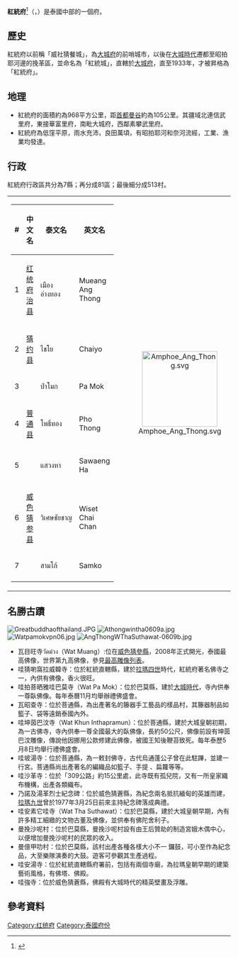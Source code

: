 {{Infobox settlement
| name                    = 紅統府
| native_name             = อ่างทอง
| native_name_lang        = th
| settlement_type         = [[泰国行政区划|府]]
| image_skyline           = 
| image_alt               = 
| image_caption           = 
| nickname                = 
| motto                   = 
| image_flag              = Ang Thong Flag.png
| image_seal              = Seal Ang Thong.png
| image_map               = Thailand Ang Thong locator map.svg
| mapsize                 = frameless
| map_alt                 = 
| map_caption             = 紅統府在泰國的位置
| coordinates             = 
| coordinates_footnotes   = 
| subdivision_type        = 國家
| subdivision_name        = {{flag|Thailand}}
| seat_type               = 首府
| seat                    = [[紅統|紅統]]
| leader_party            = 
| leader_title            = 府尹
| leader_name             = Wirawut Puttraserani (since October 2015)
| area_footnotes          = 
| area_total_km2          = 968.4
| area_rank               = 71
| elevation_footnotes     = 
| elevation_m             = 
| population_footnotes    = 
| population_total        = 280,840
| population_as_of        = 2018
| population_rank         = 67
| population_density_km2  = auto
| population_density_rank = 12
| population_demonym      = 
| population_note         = 
| timezone1               = [[UTC+07:00|ICT]]
| utc_offset1             = +7
| iso_code                = [[ISO_3166-2:TH|TH-15]]
| website                 = 
| footnotes               = 
}}
'''紅統府'''<ref name="zhou">{{cite book|title=[[世界地名翻译大辞典|世界地名翻译大辞典]]|author=周定国|publisher=中国对外翻译出版公司|year=2008|isbn=978-7-5001-0753-8|page=1233}}</ref>（{{thai|t=จังหวัดอ่างทอง|r=Changwat Ang Thong}}，{{IPA-th|t͡ɕāŋ.wàt ʔàːŋ tʰɔ̄ːŋ}}）是泰國中部的一個府。

== 歷史 ==
紅統府以前稱「威社猜餐城」，為[[大城府|大城府]]的前哨城市，以後在[[大城時代|大城時代]]遷都至昭拍耶河邊的挽革區，並命名為「紅統城」，直轄於[[大城府|大城府]]，直至1933年，才被昇格為「紅統府」。

== 地理 ==
* 紅統府的面積約為968平方公里，距[[首都|首都]][[曼谷|曼谷]]約為105公里。其疆域北連信武里府，東接華富里府，南毗大城府，西鄰素攀武里府。
* 紅統府為低窪平原，雨水充沛，良田萬頃，有昭拍耶河和奈河流經，工業、漁業均發達。

== 行政 ==
紅統府行政區共分為7縣；再分成81區；最後細分成513村。
{| style="background:none;" cellspacing="2"
|
{| class="sortable wikitable" style="text-align:left; font-size:100%;"
|- style="font-size:100%; text-align:right;"
! #
! 中文名
! 泰文名
! 英文名
|-
|1
|[[红统府治县|红统府治县]]
|เมืองอ่างทอง
|Mueang Ang Thong
|-
|2
|[[猜约县|猜约县]]
|ไชโย
|Chaiyo
|-
|3
|{{link-en|巴莫县|Pa Mok District}}
|ป่าโมก
|Pa Mok
|-
|4
|[[普通县|普通县]]
| โพธิ์ทอง
|Pho Thong
|-
|5
|{{link-en|沙翁哈县|Sawaeng Ha District}}
| แสวงหา
|Sawaeng Ha
|-
|6
|[[威色猜参县|威色猜参县]]
|วิเศษชัยชาญ
|Wiset Chai Chan
|-
|7
|{{link-en|讪戈县|Samko District}}
|สามโก้
|Samko
|-
|}
!<center>[[File:Amphoe_Ang_Thong.svg|170px]]
|}

== 名勝古蹟 ==
[[File:Greatbuddhaofthailand.JPG|right]]
[[File:Athongwintha0609a.jpg|right]]
[[File:Watpamokvpn06.jpg|right]]
[[File:AngThongWThaSuthawat-0609b.jpg|right]]
* 瓦目旺寺วัดม่วง（Wat Muang）:位在[[威色猜參縣|威色猜參縣]]，2008年正式開光，泰國最高佛像，世界第九高佛像，參見[[最高雕像列表|最高雕像列表]]。
* 哇猜喲窩拉威韓寺：位於紅統直轄縣，建於[[拉瑪四世|拉瑪四世]]時代，紅統府著名佛寺之一，內供有佛像，香火很旺。
* 哇拍菩晒雅哇巴莫寺（Wat Pa Mok）：位於巴莫縣，建於[[大城時代|大城時代]]，寺內供奉一尊臥佛像。每年泰曆11月均舉辦禮佛盛會。
* 瓦昭查寺：位於菩通縣，為出產著名的籐器手工藝品的樣品村，其籐器制品如籃子、袋等遠銷泰國內外。
* 哇坤茵巴汶寺（Wat Khun Inthapramun）：位於菩通縣，建於大城皇朝初期，為一古佛寺，寺內供奉一尊全國最大的臥佛像，長約50公尺，佛像前設有坤茵巴汶雕像，傳說他因挪用公款修建此佛像，被國王知後鞭苔致死。每年泰歷5月8日均舉行禮佛盛會。
* 哇坡湯寺：位於菩通縣，為一敕封佛寺，古代烏通蓬公子曾在此駐蹕，並建一行宮。菩通縣尚出產著名的編織品如籃子、手提 、扁籮等等。
* 哇沙革寺：位於「309公路」約15公里處，此寺既有孤兒院，又有一所皇家織布機構，出產各類織布。
* 乃諾及湯革烈士紀念碑：位於威色猜蒼縣，為紀念兩名抵抗緬甸的英雄而建， [[拉瑪九世|拉瑪九世]]曾於1977年3月25日前來主持紀念碑落成典禮。
* 哇安素它哇寺（Wat Tha Suthawat）：位於巴莫縣，建於大城皇朝早期，內有許多精工細緻的文物古董及佛像，並供奉有佛陀舍利子。
* 曼挽沙呢村：位於巴莫縣，曼挽沙呢村設有由王后贊助的制造宮娥木偶中心，以便增加曼挽沙呢村的民眾的收入。
* 曼億甲叻村：位於巴莫縣，該村出產各種各樣大小不一 鑼鼓，可小至作為紀念品，大至樂隊演奏的大鼓。遊客可參觀其生產過程。
* 哇安湯寺：位於紅統直轄縣府署前，包括有兩個寺廟，為拉瑪皇朝早期的建築藝術風格，有佛塔、佛殿。
* 哇強寺：位於威色猜蒼縣，佛殿有大城時代的精英壁畫及浮雕。

==參考資料==
{{reflist}}

{{Thailand}}
{{红统府}}
[[Category:红统府|Category:红统府]]
[[Category:泰國府份|Category:泰國府份]]